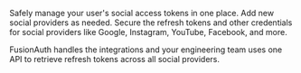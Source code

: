 Safely manage your user's social access tokens in one place. Add new social providers as needed. Secure the refresh tokens and other credentials for social providers like Google, Instagram, YouTube, Facebook, and more.

FusionAuth handles the integrations and your engineering team uses one API to retrieve refresh tokens across all social providers.
